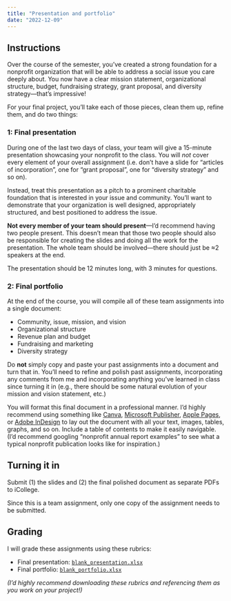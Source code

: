 ```yaml
---
title: "Presentation and portfolio"
date: "2022-12-09"
---
```


## Instructions

Over the course of the semester, you’ve created a strong foundation for a nonprofit organization that will be able to address a social issue you care deeply about. You now have a clear mission statement, organizational structure, budget, fundraising strategy, grant proposal, and diversity strategy—that’s impressive!

For your final project, you’ll take each of those pieces, clean them up, refine them, and do two things:

### 1: Final presentation

During one of the last two days of class, your team will give a 15-minute presentation showcasing your nonprofit to the class. You will *not* cover every element of your overall assignment (i.e. don’t have a slide for “articles of incorporation”, one for “grant proposal”, one for “diversity strategy” and so on). 

Instead, treat this presentation as a pitch to a prominent charitable foundation that is interested in your issue and community. You’ll want to demonstrate that your organization is well designed, appropriately structured, and best positioned to address the issue.

**Not every member of your team should present**—I’d recommend having two people present. This doesn’t mean that those two people should also be responsible for creating the slides and doing all the work for the presentation. The whole team should be involved—there should just be ≈2 speakers at the end.

The presentation should be 12 minutes long, with 3 minutes for questions.


### 2: Final portfolio

At the end of the course, you will compile all of these team assignments into a single document:

- Community, issue, mission, and vision
- Organizational structure
- Revenue plan and budget
- Fundraising and marketing
- Diversity strategy

Do **not** simply copy and paste your past assignments into a document and turn that in. You’ll need to refine and polish past assignments, incorporating any comments from me and incorporating anything you’ve learned in class since turning it in (e.g., there should be some natural evolution of your mission and vision statement, etc.)

You will format this final document in a professional manner. I’d highly recommend using something like [Canva](https://www.canva.com/), [Microsoft Publisher](https://www.microsoft.com/en-us/microsoft-365/publisher), [Apple Pages](https://www.apple.com/pages/), or [Adobe InDesign](https://www.adobe.com/products/indesign.html) to lay out the document with all your text, images, tables, graphs, and so on. Include a table of contents to make it easily navigable. (I’d recommend googling “nonprofit annual report examples” to see what a typical nonprofit publication looks like for inspiration.)


## Turning it in

Submit (1) the slides and (2) the final polished document as separate PDFs to iCollege.

Since this is a team assignment, only one copy of the assignment needs to be submitted.


## Grading

I will grade these assignments using these rubrics: 

- Final presentation: [`blank_presentation.xlsx`](/files/blank_presentation.xlsx)
- Final portfolio: [`blank_portfolio.xlsx`](/files/blank_portfolio.xlsx)

*(I'd highly recommend downloading these rubrics and referencing them as you work on your project!)*
